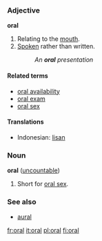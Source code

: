 ===Adjective===
'''oral'''

# Relating to the [[mouth]].
# [[spoken|Spoken]] rather than written.
#:''An '''oral''' presentation''

====Related terms====
*[[oral availability]]
*[[oral exam]]
*[[oral sex]]

====Translations====
*Indonesian: [[lisan]]

===Noun===
'''oral''' ([[uncountable]])

# Short for [[oral sex]].

===See also===
*[[aural]]

[[fr:oral]]
[[it:oral]]
[[pl:oral]]
[[fi:oral]]